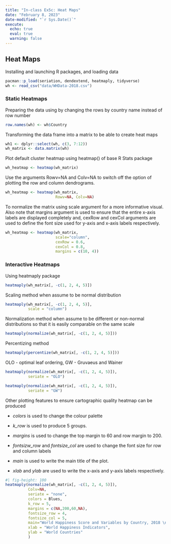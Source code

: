 ```yaml
---
title: "In-class Ex5c: Heat Maps"
date: "February 8, 2023"
date-modified: "`r Sys.Date()`"
execute:
  echo: true
  eval: true
  warning: false
---
```


## **Heat Maps**

Installing and launching R packages, and loading data

```r
pacman::p_load(seriation, dendextend, heatmaply, tidyverse)
wh <- read_csv("data/WHData-2018.csv") 
```

### **Static Heatmaps**

Preparing the data using by changing the rows by country name instead of row number

```r
row.names(wh) <- wh$Country
```

Transforming the data frame into a matrix to be able to create heat maps

```r
wh1 <- dplyr::select(wh, c(3, 7:12))
wh_matrix <- data.matrix(wh)
```

Plot default cluster heatmap using heatmap() of base R Stats package

```r
wh_heatmap <- heatmap(wh_matrix)
```

Use the arguments Rowv=NA and Colv=NA to switch off the option of plotting the row and column dendrograms.

```r
wh_heatmap <- heatmap(wh_matrix,
                      Rowv=NA, Colv=NA)
```

To normalize the matrix using scale argument for a more informative visual. Also note that margins argument is used to ensure that the entire x-axis labels are displayed completely and, cexRow and cexCol arguments are used to define the font size used for y-axis and x-axis labels respectively.

```r
wh_heatmap <- heatmap(wh_matrix,
                      scale="column",
                      cexRow = 0.6, 
                      cexCol = 0.8,
                      margins = c(10, 4))
```

### **Interactive Heatmaps**

Using heatmaply package

```r
heatmaply(wh_matrix[, -c(1, 2, 4, 5)])
```

Scaling method when assume to be normal distribution

```r
heatmaply(wh_matrix[, -c(1, 2, 4, 5)],
          scale = "column")
```

Normalization method when assume to be different or non-normal distributions so that it is easily comparable on the same scale

```r
heatmaply(normalize(wh_matrix[, -c(1, 2, 4, 5)]))
```

Percentizing method

```r
heatmaply(percentize(wh_matrix[, -c(1, 2, 4, 5)]))
```

OLO - optimal leaf ordering, GW - Gruvaeus and Wainer

```r
heatmaply(normalize(wh_matrix[, -c(1, 2, 4, 5)]),
          seriate = "OLO")
```

```r
heatmaply(normalize(wh_matrix[, -c(1, 2, 4, 5)]),
          seriate = "GW")
```

Other plotting features to ensure cartographic quality heatmap can be produced

-   *colors* is used to change the colour palette

-   *k_row* is used to produce 5 groups.

-   *margins* is used to change the top margin to 60 and row margin to 200.

-   *fontsizw_row* and *fontsize_col* are used to change the font size for row and column labels

-   *main* is used to write the main title of the plot.

-   *xlab* and *ylab* are used to write the x-axis and y-axis labels respectively.

```r
#| fig-height: 100
heatmaply(normalize(wh_matrix[, -c(1, 2, 4, 5)]),
          Colv=NA,
          seriate = "none",
          colors = Blues,
          k_row = 5,
          margins = c(NA,200,60,NA),
          fontsize_row = 4,
          fontsize_col = 5,
          main="World Happiness Score and Variables by Country, 2018 \nDataTransformation using Normalise Method",
          xlab = "World Happiness Indicators",
          ylab = "World Countries"
          )
```
